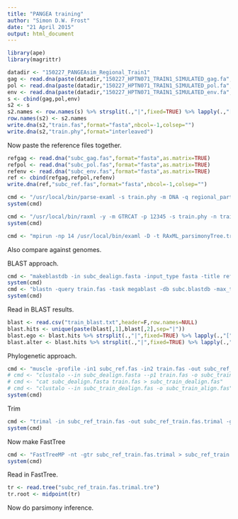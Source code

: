 ```yaml
---
title: "PANGEA training"
author: "Simon D.W. Frost"
date: "21 April 2015"
output: html_document
---
```


```r
library(ape)
library(magrittr)
```

```r
datadir <- "150227_PANGEAsim_Regional_Train1"
gag <- read.dna(paste(datadir,"150227_HPTN071_TRAIN1_SIMULATED_gag.fa",sep="/"),format="fasta",as.matrix=TRUE)
pol <- read.dna(paste(datadir,"150227_HPTN071_TRAIN1_SIMULATED_pol.fa",sep="/"),format="fasta",as.matrix=TRUE)
env <- read.dna(paste(datadir,"150227_HPTN071_TRAIN1_SIMULATED_env.fa",sep="/"),format="fasta",as.matrix=TRUE)
s <- cbind(gag,pol,env)
s2 <- s
s2.names <- row.names(s) %>% strsplit(.,"|",fixed=TRUE) %>% lapply(.,"[",1) %>% unlist
row.names(s2) <- s2.names
write.dna(s2,"train.fas",format="fasta",nbcol=-1,colsep="")
write.dna(s2,"train.phy",format="interleaved")
```

Now paste the reference files together.

```r
refgag <- read.dna("subc_gag.fas",format="fasta",as.matrix=TRUE)
refpol <- read.dna("subc_pol.fas",format="fasta",as.matrix=TRUE)
refenv <- read.dna("subc_env.fas",format="fasta",as.matrix=TRUE)
ref <- cbind(refgag,refpol,refenv)
write.dna(ref,"subc_ref.fas",format="fasta",nbcol=-1,colsep="")
```


```r
cmd <- "/usr/local/bin/parse-examl -s train.phy -m DNA -q regional_partition -n train"
system(cmd)
```

```r
cmd <- "/usr/local/bin/raxml -y -m GTRCAT -p 12345 -s train.phy -n train_startingtree"
system(cmd)
```

```r
cmd <- "mpirun -np 14 /usr/local/bin/examl -D -t RAxML_parsimonyTree.train_startingtree -m PSR -s train.binary -n train"
```

Also compare against genomes.

BLAST approach.

```r
cmd <- "makeblastdb -in subc_dealign.fasta -input_type fasta -title ref -dbtype nucl -out subc.blastdb"
system(cmd)
cmd <- "blastn -query train.fas -task megablast -db subc.blastdb -max_target_seqs 1 -outfmt 10 -out train_blast.txt -evalue 20"
system(cmd)
```

Read in BLAST results.

```r
blast <- read.csv("train_blast.txt",header=F,row.names=NULL)
blast.hits <- unique(paste(blast[,1],blast[,2],sep="|"))
blast.ego <- blast.hits %>% strsplit(.,"|",fixed=TRUE) %>% lapply(.,"[",1) %>% unlist
blast.alter <- blast.hits %>% strsplit(.,"|",fixed=TRUE) %>% lapply(.,"[",2) %>% unlist
```


Phylogenetic approach.

```r
cmd <- "muscle -profile -in1 subc_ref.fas -in2 train.fas -out subc_ref_train.fas"
# cmd <- "clustalo --in subc_dealign.fasta --p1 train.fas -o subc_train.fas"
# cmd <- "cat subc_dealign.fasta train.fas > subc_train_dealign.fas"
# cmd <- "clustalo --in subc_train_dealign.fas -o subc_train_align.fas"
system(cmd)
```

Trim

```r
cmd <- "trimal -in subc_ref_train.fas -out subc_ref_train.fas.trimal -gt 0.5"
system(cmd)
```

Now make FastTree

```r
cmd <- "FastTreeMP -nt -gtr subc_ref_train.fas.trimal > subc_ref_train.fas.trimal.tre"
system(cmd)
```

Read in FastTree.

```r
tr <- read.tree("subc_ref_train.fas.trimal.tre")
tr.root <- midpoint(tr)
```

Now do parsimony inference.

```r

```

